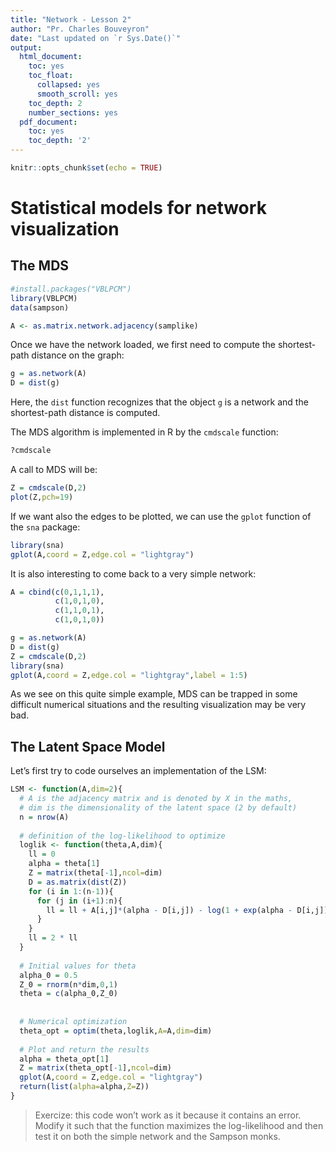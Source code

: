 ```yaml
---
title: "Network - Lesson 2"
author: "Pr. Charles Bouveyron"
date: "Last updated on `r Sys.Date()`"
output:
  html_document:
    toc: yes
    toc_float:
      collapsed: yes
      smooth_scroll: yes
    toc_depth: 2
    number_sections: yes
  pdf_document:
    toc: yes
    toc_depth: '2'
---
```


```r
knitr::opts_chunk$set(echo = TRUE)
```

# Statistical models for network visualization

## The MDS

```r
#install.packages("VBLPCM")
library(VBLPCM)
data(sampson)

A <- as.matrix.network.adjacency(samplike)
```


Once we have the network loaded, we first need to compute the shortest-path distance on the graph:

```r
g = as.network(A)
D = dist(g)
```

Here, the `dist` function recognizes that the object `g` is a network and the shortest-path distance is computed.

The MDS algorithm is implemented in R by the `cmdscale` function:

```r
?cmdscale
```

A call to MDS will be:

```r
Z = cmdscale(D,2)
plot(Z,pch=19)
```

If we want also the edges to be plotted, we can use the `gplot` function of the `sna` package:

```r
library(sna)
gplot(A,coord = Z,edge.col = "lightgray")
```

It is also interesting to come back to a very simple network:

```r
A = cbind(c(0,1,1,1),
          c(1,0,1,0),
          c(1,1,0,1),
          c(1,0,1,0))

g = as.network(A)
D = dist(g)
Z = cmdscale(D,2)
library(sna)
gplot(A,coord = Z,edge.col = "lightgray",label = 1:5)
```

As we see on this quite simple example, MDS can be trapped in some difficult numerical situations and the resulting visualization may be very bad.

## The Latent Space Model

Let's first try to code ourselves an implementation of the LSM:

```r
LSM <- function(A,dim=2){
  # A is the adjacency matrix and is denoted by X in the maths,
  # dim is the dimensionality of the latent space (2 by default)
  n = nrow(A)
  
  # definition of the log-likelihood to optimize
  loglik <- function(theta,A,dim){
    ll = 0
    alpha = theta[1]
    Z = matrix(theta[-1],ncol=dim)
    D = as.matrix(dist(Z))
    for (i in 1:(n-1)){
      for (j in (i+1):n){
        ll = ll + A[i,j]*(alpha - D[i,j]) - log(1 + exp(alpha - D[i,j]))
      }
    }
    ll = 2 * ll
  }
  
  # Initial values for theta
  alpha_0 = 0.5
  Z_0 = rnorm(n*dim,0,1)
  theta = c(alpha_0,Z_0)
  
  
  # Numerical optimization
  theta_opt = optim(theta,loglik,A=A,dim=dim) 
  
  # Plot and return the results
  alpha = theta_opt[1]
  Z = matrix(theta_opt[-1],ncol=dim)
  gplot(A,coord = Z,edge.col = "lightgray")
  return(list(alpha=alpha,Z=Z))
}
```

> Exercize: this code won't work as it because it contains an error. Modify it such that the function maximizes the log-likelihood and then test it on both the simple network and the Sampson monks.